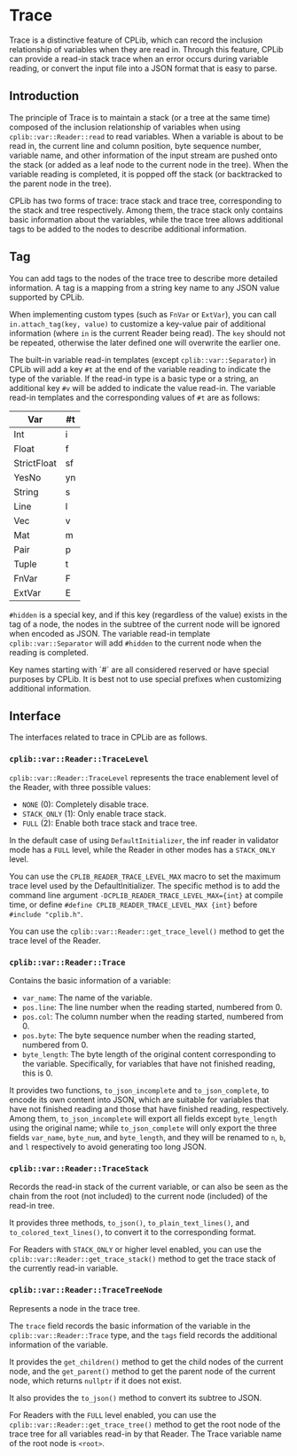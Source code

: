 
# Trace

Trace is a distinctive feature of CPLib, which can record the inclusion relationship of variables when they are read in. Through this feature, CPLib can provide a read-in stack trace when an error occurs during variable reading, or convert the input file into a JSON format that is easy to parse.

## Introduction

The principle of Trace is to maintain a stack (or a tree at the same time) composed of the inclusion relationship of variables when using `cplib::var::Reader::read` to read variables. When a variable is about to be read in, the current line and column position, byte sequence number, variable name, and other information of the input stream are pushed onto the stack (or added as a leaf node to the current node in the tree). When the variable reading is completed, it is popped off the stack (or backtracked to the parent node in the tree).

CPLib has two forms of trace: trace stack and trace tree, corresponding to the stack and tree respectively. Among them, the trace stack only contains basic information about the variables, while the trace tree allows additional tags to be added to the nodes to describe additional information.

## Tag

You can add tags to the nodes of the trace tree to describe more detailed information. A tag is a mapping from a string key name to any JSON value supported by CPLib.

When implementing custom types (such as `FnVar` or `ExtVar`), you can call `in.attach_tag(key, value)` to customize a key-value pair of additional information (where `in` is the current Reader being read). The `key` should not be repeated, otherwise the later defined one will overwrite the earlier one.

The built-in variable read-in templates (except `cplib::var::Separator`) in CPLib will add a key `#t` at the end of the variable reading to indicate the type of the variable. If the read-in type is a basic type or a string, an additional key `#v` will be added to indicate the value read-in. The variable read-in templates and the corresponding values of `#t` are as follows:

| Var         | #t  |
| ----------- | --- |
| Int         | i   |
| Float       | f   |
| StrictFloat | sf  |
| YesNo       | yn  |
| String      | s   |
| Line        | l   |
| Vec         | v   |
| Mat         | m   |
| Pair        | p   |
| Tuple       | t   |
| FnVar       | F   |
| ExtVar      | E   |

`#hidden` is a special key, and if this key (regardless of the value) exists in the tag of a node, the nodes in the subtree of the current node will be ignored when encoded as JSON. The variable read-in template `cplib::var::Separator` will add `#hidden` to the current node when the reading is completed.

<Callout type="warning">
  Key names starting with `#` are all considered reserved or have special purposes by CPLib. It is
  best not to use special prefixes when customizing additional information.
</Callout>

## Interface

The interfaces related to trace in CPLib are as follows.

### `cplib::var::Reader::TraceLevel`

`cplib::var::Reader::TraceLevel` represents the trace enablement level of the Reader, with three possible values:

- `NONE` (0): Completely disable trace.
- `STACK_ONLY` (1): Only enable trace stack.
- `FULL` (2): Enable both trace stack and trace tree.

In the default case of using `DefaultInitializer`, the inf reader in validator mode has a `FULL` level, while the Reader in other modes has a `STACK_ONLY` level.

You can use the `CPLIB_READER_TRACE_LEVEL_MAX` macro to set the maximum trace level used by the DefaultInitializer. The specific method is to add the command line argument `-DCPLIB_READER_TRACE_LEVEL_MAX={int}` at compile time, or define `#define CPLIB_READER_TRACE_LEVEL_MAX {int}` before `#include "cplib.h"`.

You can use the `cplib::var::Reader::get_trace_level()` method to get the trace level of the Reader.

### `cplib::var::Reader::Trace`

Contains the basic information of a variable:

- `var_name`: The name of the variable.
- `pos.line`: The line number when the reading started, numbered from 0.
- `pos.col`: The column number when the reading started, numbered from 0.
- `pos.byte`: The byte sequence number when the reading started, numbered from 0.
- `byte_length`: The byte length of the original content corresponding to the variable. Specifically, for variables that have not finished reading, this is 0.

It provides two functions, `to_json_incomplete` and `to_json_complete`, to encode its own content into JSON, which are suitable for variables that have not finished reading and those that have finished reading, respectively. Among them, `to_json_incomplete` will export all fields except `byte_length` using the original name; while `to_json_complete` will only export the three fields `var_name`, `byte_num`, and `byte_length`, and they will be renamed to `n`, `b`, and `l` respectively to avoid generating too long JSON.

### `cplib::var::Reader::TraceStack`

Records the read-in stack of the current variable, or can also be seen as the chain from the root (not included) to the current node (included) of the read-in tree.

It provides three methods, `to_json()`, `to_plain_text_lines()`, and `to_colored_text_lines()`, to convert it to the corresponding format.

For Readers with `STACK_ONLY` or higher level enabled, you can use the `cplib::var::Reader::get_trace_stack()` method to get the trace stack of the currently read-in variable.

### `cplib::var::Reader::TraceTreeNode`

Represents a node in the trace tree.

The `trace` field records the basic information of the variable in the `cplib::var::Reader::Trace` type, and the `tags` field records the additional information of the variable.

It provides the `get_children()` method to get the child nodes of the current node, and the `get_parent()` method to get the parent node of the current node, which returns `nullptr` if it does not exist.

It also provides the `to_json()` method to convert its subtree to JSON.

For Readers with the `FULL` level enabled, you can use the `cplib::var::Reader::get_trace_tree()` method to get the root node of the trace tree for all variables read-in by that Reader. The Trace variable name of the root node is `<root>`.
